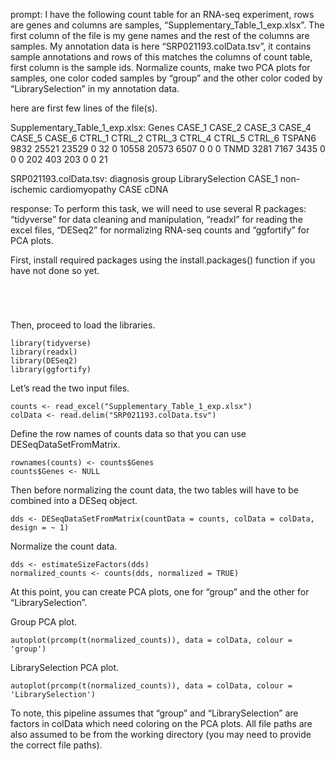 prompt:
I have the following count table for an RNA-seq experiment, rows are genes and columns are samples, "Supplementary_Table_1_exp.xlsx". The first column of the file is my gene names and the rest of the columns are samples. My annotation data is here  "SRP021193.colData.tsv", it contains sample annotations and rows of this matches the columns of count table, first column is the sample ids. Normalize counts, make two PCA plots for samples, one color coded samples by "group" and the other color coded by "LibrarySelection" in my annotation data.

here are first few lines of the file(s).

Supplementary_Table_1_exp.xlsx:
Genes	CASE_1	CASE_2	CASE_3	CASE_4	CASE_5	CASE_6	CTRL_1	CTRL_2	CTRL_3	CTRL_4	CTRL_5	CTRL_6
TSPAN6	9832	25521	23529	0	32	0	10558	20573	6507	0	0	 0
TNMD	3281	 7167	 3435	0	 0	0	  202	  403	 203	0	0	21


SRP021193.colData.tsv:
	diagnosis	group	LibrarySelection
CASE_1	non-ischemic cardiomyopathy	CASE	cDNA


response:
To perform this task, we will need to use several R packages: "tidyverse" for data cleaning and manipulation, "readxl" for reading the excel files, "DESeq2" for normalizing RNA-seq counts and "ggfortify" for PCA plots.

First, install required packages using the install.packages() function if you have not done so yet. 

```




```

Then, proceed to load the libraries.

```
library(tidyverse)
library(readxl)
library(DESeq2)
library(ggfortify)
```
 
Let's read the two input files.

```
counts <- read_excel("Supplementary_Table_1_exp.xlsx")
colData <- read.delim("SRP021193.colData.tsv")
```

Define the row names of counts data so that you can use DESeqDataSetFromMatrix. 

```
rownames(counts) <- counts$Genes
counts$Genes <- NULL
```

Then before normalizing the count data, the two tables will have to be combined into a DESeq object.

```
dds <- DESeqDataSetFromMatrix(countData = counts, colData = colData, design = ~ 1)
```

Normalize the count data.

```
dds <- estimateSizeFactors(dds)
normalized_counts <- counts(dds, normalized = TRUE)
```

At this point, you can create PCA plots, one for "group" and the other for "LibrarySelection".

Group PCA plot.
```
autoplot(prcomp(t(normalized_counts)), data = colData, colour = 'group') 
```

LibrarySelection PCA plot.
```
autoplot(prcomp(t(normalized_counts)), data = colData, colour = 'LibrarySelection')
```

To note, this pipeline assumes that "group" and "LibrarySelection" are factors in colData which need coloring on the PCA plots. All file paths are also assumed to be from the working directory (you may need to provide the correct file paths).
